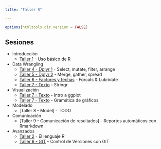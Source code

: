 ```yaml
---
title: "Taller R"

---
```


```r
options(htmltools.dir.version = FALSE)
```


## Sesiones
  * Introducción
    + [Taller 1](https://intro-r--taller-r.netlify.com/) - Uso básico de R
  * Data Wrangling
    + [Taller 4 - Dplyr 1](https://data-wrangling--taller-r.netlify.com) - Select, mutate, filter, arrange
    + [Taller 5 - Dplyr 2](https://data-wrangling-2--taller-r.netlify.com) - Merge, gather, spread
    + [Taller 6 - Factores y fechas](https://texto--taller-r.netlify.com) - Forcats & Lubridate
    + [Taller 7 - Texto](http://rpubs.com/rlabuonora/strings) - Stringr
  * Visualización
    + [Taller 7 - Texto ](https://data-vis--taller-r.netlify.com) - Intro a ggplot
    + [Taller 7 - Texto ](https://data-vis--taller-r.netlify.com) - Gramática de gráficos
  * Modelado
    + [Taller 8 - Model] - TODO
  * Comunicación
    + [Taller 9 - Comunicación de resultados] - Reportes automáticos con Rmarkdown 
  * Avanzados
    + [Taller 2](http://rpubs.com/rlabuonora/rlang) - El lenguaje R
    + [Taller 9 - GIT ](http://rpubs.com/rlabuonora/git) - Control de Versiones con GIT
    
